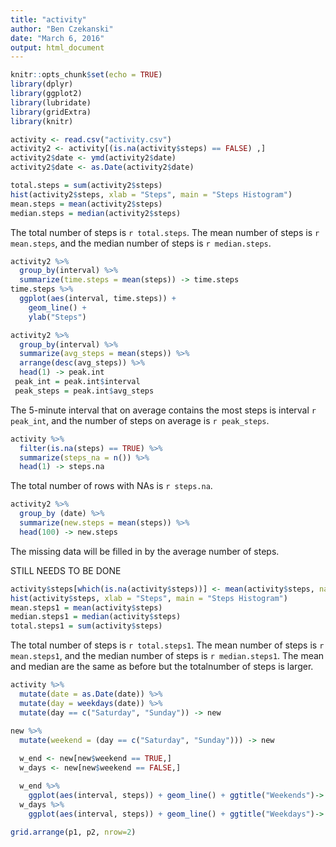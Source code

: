 ```yaml
---
title: "activity"
author: "Ben Czekanski"
date: "March 6, 2016"
output: html_document
---
```


```r
knitr::opts_chunk$set(echo = TRUE)
library(dplyr)
library(ggplot2)
library(lubridate)
library(gridExtra)
library(knitr)
```

```r
activity <- read.csv("activity.csv")
activity2 <- activity[(is.na(activity$steps) == FALSE) ,]
activity2$date <- ymd(activity2$date)
activity2$date <- as.Date(activity2$date)
```

```r
total.steps = sum(activity2$steps)
hist(activity2$steps, xlab = "Steps", main = "Steps Histogram")
mean.steps = mean(activity2$steps)
median.steps = median(activity2$steps)
```

The total number of steps is `r total.steps`.
The mean number of steps is `r mean.steps`, and the median number of steps is `r median.steps`.

```r
activity2 %>%
  group_by(interval) %>%
  summarize(time.steps = mean(steps)) -> time.steps
time.steps %>%
  ggplot(aes(interval, time.steps)) +
    geom_line() +
    ylab("Steps")
```

```r
activity2 %>%
  group_by(interval) %>%
  summarize(avg_steps = mean(steps)) %>%
  arrange(desc(avg_steps)) %>%
  head(1) -> peak.int
 peak_int = peak.int$interval
 peak_steps = peak.int$avg_steps
```
The 5-minute interval that on average contains the most steps is interval `r peak_int`, and the number of steps on average is `r peak_steps`.
```r
activity %>%
  filter(is.na(steps) == TRUE) %>%
  summarize(steps_na = n()) %>%
  head(1) -> steps.na
```
The total number of rows with NAs is `r steps.na`.
```r
activity2 %>%
  group_by (date) %>%
  summarize(new.steps = mean(steps)) %>%
  head(100) -> new.steps
```
The missing data will be filled in by the average number of steps.

STILL NEEDS TO BE DONE

```r
activity$steps[which(is.na(activity$steps))] <- mean(activity$steps, na.rm =TRUE)
hist(activity$steps, xlab = "Steps", main = "Steps Histogram")
mean.steps1 = mean(activity$steps)
median.steps1 = median(activity$steps)
total.steps1 = sum(activity$steps)
```
The total number of steps is `r total.steps1`.
The mean number of steps is `r mean.steps1`, and the median number of steps is `r median.steps1`. The mean and median are the same as before but the totalnumber of steps is larger.


```r
activity %>%
  mutate(date = as.Date(date)) %>%
  mutate(day = weekdays(date)) %>%
  mutate(day == c("Saturday", "Sunday")) -> new

new %>%
  mutate(weekend = (day == c("Saturday", "Sunday"))) -> new
  
  w_end <- new[new$weekend == TRUE,]
  w_days <- new[new$weekend == FALSE,]

  w_end %>%
    ggplot(aes(interval, steps)) + geom_line() + ggtitle("Weekends")-> p1
  w_days %>%
    ggplot(aes(interval, steps)) + geom_line() + ggtitle("Weekdays")-> p2

grid.arrange(p1, p2, nrow=2)

  
 

```

